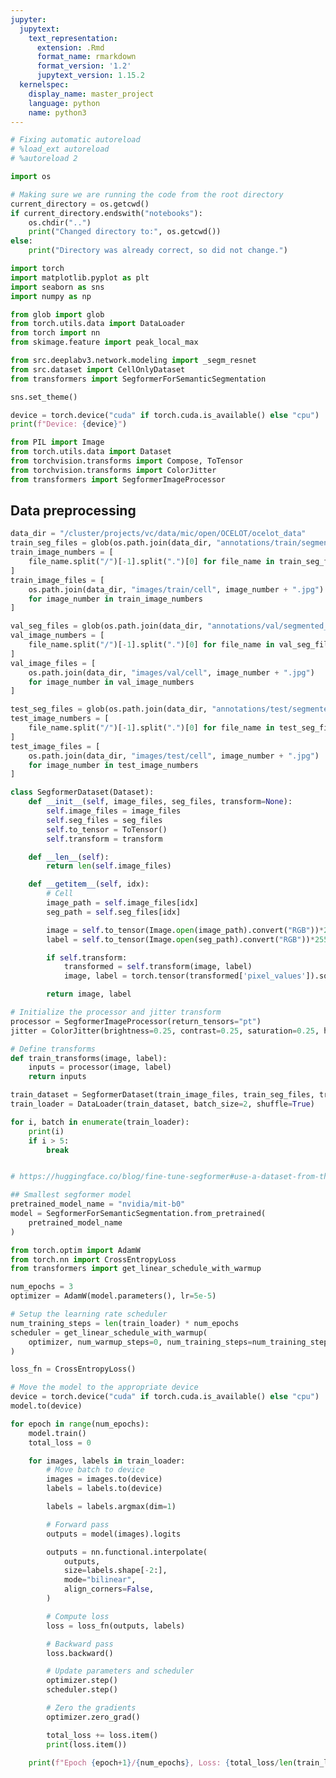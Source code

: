 ```yaml
---
jupyter:
  jupytext:
    text_representation:
      extension: .Rmd
      format_name: rmarkdown
      format_version: '1.2'
      jupytext_version: 1.15.2
  kernelspec:
    display_name: master_project
    language: python
    name: python3
---
```


```python
# Fixing automatic autoreload
# %load_ext autoreload
# %autoreload 2
```

```python
import os 

# Making sure we are running the code from the root directory
current_directory = os.getcwd()
if current_directory.endswith("notebooks"):
    os.chdir("..")
    print("Changed directory to:", os.getcwd())
else:
    print("Directory was already correct, so did not change.")
```

```python
import torch
import matplotlib.pyplot as plt 
import seaborn as sns
import numpy as np

from glob import glob
from torch.utils.data import DataLoader
from torch import nn
from skimage.feature import peak_local_max

from src.deeplabv3.network.modeling import _segm_resnet
from src.dataset import CellOnlyDataset
from transformers import SegformerForSemanticSegmentation

sns.set_theme()

device = torch.device("cuda" if torch.cuda.is_available() else "cpu")
print(f"Device: {device}")
```

```python
from PIL import Image
from torch.utils.data import Dataset
from torchvision.transforms import Compose, ToTensor
from torchvision.transforms import ColorJitter
from transformers import SegformerImageProcessor
```

## Data preprocessing

```python
data_dir = "/cluster/projects/vc/data/mic/open/OCELOT/ocelot_data"
train_seg_files = glob(os.path.join(data_dir, "annotations/train/segmented_cell/*"))
train_image_numbers = [
    file_name.split("/")[-1].split(".")[0] for file_name in train_seg_files
]
train_image_files = [
    os.path.join(data_dir, "images/train/cell", image_number + ".jpg")
    for image_number in train_image_numbers
]

val_seg_files = glob(os.path.join(data_dir, "annotations/val/segmented_cell/*"))
val_image_numbers = [
    file_name.split("/")[-1].split(".")[0] for file_name in val_seg_files
]
val_image_files = [
    os.path.join(data_dir, "images/val/cell", image_number + ".jpg")
    for image_number in val_image_numbers
]

test_seg_files = glob(os.path.join(data_dir, "annotations/test/segmented_cell/*"))
test_image_numbers = [
    file_name.split("/")[-1].split(".")[0] for file_name in test_seg_files
]
test_image_files = [
    os.path.join(data_dir, "images/test/cell", image_number + ".jpg")
    for image_number in test_image_numbers
]
```

```python
class SegformerDataset(Dataset):
    def __init__(self, image_files, seg_files, transform=None):
        self.image_files = image_files
        self.seg_files = seg_files
        self.to_tensor = ToTensor()
        self.transform = transform

    def __len__(self):
        return len(self.image_files)

    def __getitem__(self, idx):
        # Cell
        image_path = self.image_files[idx]
        seg_path = self.seg_files[idx]

        image = self.to_tensor(Image.open(image_path).convert("RGB"))*255
        label = self.to_tensor(Image.open(seg_path).convert("RGB"))*255

        if self.transform:
            transformed = self.transform(image, label)
            image, label = torch.tensor(transformed['pixel_values']).squeeze(0), torch.tensor(transformed['labels']).squeeze(0)

        return image, label

# Initialize the processor and jitter transform
processor = SegformerImageProcessor(return_tensors="pt")
jitter = ColorJitter(brightness=0.25, contrast=0.25, saturation=0.25, hue=0.1)

# Define transforms
def train_transforms(image, label):
    inputs = processor(image, label)
    return inputs

train_dataset = SegformerDataset(train_image_files, train_seg_files, transform=train_transforms)
train_loader = DataLoader(train_dataset, batch_size=2, shuffle=True)

```

```python
for i, batch in enumerate(train_loader):
    print(i)
    if i > 5: 
        break


# https://huggingface.co/blog/fine-tune-segformer#use-a-dataset-from-the-hub
```

```python
## Smallest segformer model
pretrained_model_name = "nvidia/mit-b0" 
model = SegformerForSemanticSegmentation.from_pretrained(
    pretrained_model_name
)
```

```python
from torch.optim import AdamW
from torch.nn import CrossEntropyLoss
from transformers import get_linear_schedule_with_warmup

num_epochs = 3 
optimizer = AdamW(model.parameters(), lr=5e-5)

# Setup the learning rate scheduler
num_training_steps = len(train_loader) * num_epochs
scheduler = get_linear_schedule_with_warmup(
    optimizer, num_warmup_steps=0, num_training_steps=num_training_steps
)

loss_fn = CrossEntropyLoss()

# Move the model to the appropriate device
device = torch.device("cuda" if torch.cuda.is_available() else "cpu")
model.to(device)

for epoch in range(num_epochs):
    model.train()
    total_loss = 0

    for images, labels in train_loader:
        # Move batch to device
        images = images.to(device)
        labels = labels.to(device)

        labels = labels.argmax(dim=1)

        # Forward pass
        outputs = model(images).logits

        outputs = nn.functional.interpolate(
            outputs,
            size=labels.shape[-2:],
            mode="bilinear",
            align_corners=False,
        )

        # Compute loss
        loss = loss_fn(outputs, labels)

        # Backward pass
        loss.backward()

        # Update parameters and scheduler
        optimizer.step()
        scheduler.step()

        # Zero the gradients
        optimizer.zero_grad()

        total_loss += loss.item()
        print(loss.item())

    print(f"Epoch {epoch+1}/{num_epochs}, Loss: {total_loss/len(train_loader)}")
```
